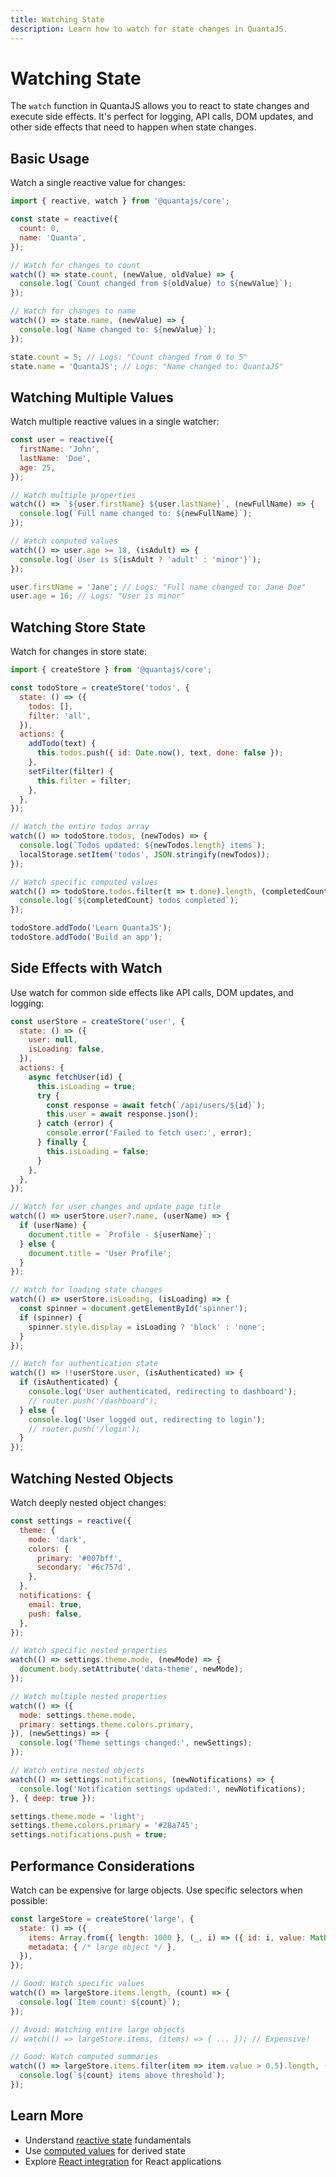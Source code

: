 ```yaml
---
title: Watching State
description: Learn how to watch for state changes in QuantaJS.
---
```


# Watching State

The `watch` function in QuantaJS allows you to react to state changes and execute side effects. It's perfect for logging, API calls, DOM updates, and other side effects that need to happen when state changes.

## Basic Usage

Watch a single reactive value for changes:

```javascript
import { reactive, watch } from '@quantajs/core';

const state = reactive({
  count: 0,
  name: 'Quanta',
});

// Watch for changes to count
watch(() => state.count, (newValue, oldValue) => {
  console.log(`Count changed from ${oldValue} to ${newValue}`);
});

// Watch for changes to name
watch(() => state.name, (newValue) => {
  console.log(`Name changed to: ${newValue}`);
});

state.count = 5; // Logs: "Count changed from 0 to 5"
state.name = 'QuantaJS'; // Logs: "Name changed to: QuantaJS"
```

## Watching Multiple Values

Watch multiple reactive values in a single watcher:

```javascript
const user = reactive({
  firstName: 'John',
  lastName: 'Doe',
  age: 25,
});

// Watch multiple properties
watch(() => `${user.firstName} ${user.lastName}`, (newFullName) => {
  console.log(`Full name changed to: ${newFullName}`);
});

// Watch computed values
watch(() => user.age >= 18, (isAdult) => {
  console.log(`User is ${isAdult ? 'adult' : 'minor'}`);
});

user.firstName = 'Jane'; // Logs: "Full name changed to: Jane Doe"
user.age = 16; // Logs: "User is minor"
```

## Watching Store State

Watch for changes in store state:

```javascript
import { createStore } from '@quantajs/core';

const todoStore = createStore('todos', {
  state: () => ({
    todos: [],
    filter: 'all',
  }),
  actions: {
    addTodo(text) {
      this.todos.push({ id: Date.now(), text, done: false });
    },
    setFilter(filter) {
      this.filter = filter;
    },
  },
});

// Watch the entire todos array
watch(() => todoStore.todos, (newTodos) => {
  console.log(`Todos updated: ${newTodos.length} items`);
  localStorage.setItem('todos', JSON.stringify(newTodos));
});

// Watch specific computed values
watch(() => todoStore.todos.filter(t => t.done).length, (completedCount) => {
  console.log(`${completedCount} todos completed`);
});

todoStore.addTodo('Learn QuantaJS');
todoStore.addTodo('Build an app');
```

## Side Effects with Watch

Use watch for common side effects like API calls, DOM updates, and logging:

```javascript
const userStore = createStore('user', {
  state: () => ({
    user: null,
    isLoading: false,
  }),
  actions: {
    async fetchUser(id) {
      this.isLoading = true;
      try {
        const response = await fetch(`/api/users/${id}`);
        this.user = await response.json();
      } catch (error) {
        console.error('Failed to fetch user:', error);
      } finally {
        this.isLoading = false;
      }
    },
  },
});

// Watch for user changes and update page title
watch(() => userStore.user?.name, (userName) => {
  if (userName) {
    document.title = `Profile - ${userName}`;
  } else {
    document.title = 'User Profile';
  }
});

// Watch for loading state changes
watch(() => userStore.isLoading, (isLoading) => {
  const spinner = document.getElementById('spinner');
  if (spinner) {
    spinner.style.display = isLoading ? 'block' : 'none';
  }
});

// Watch for authentication state
watch(() => !!userStore.user, (isAuthenticated) => {
  if (isAuthenticated) {
    console.log('User authenticated, redirecting to dashboard');
    // router.push('/dashboard');
  } else {
    console.log('User logged out, redirecting to login');
    // router.push('/login');
  }
});
```

## Watching Nested Objects

Watch deeply nested object changes:

```javascript
const settings = reactive({
  theme: {
    mode: 'dark',
    colors: {
      primary: '#007bff',
      secondary: '#6c757d',
    },
  },
  notifications: {
    email: true,
    push: false,
  },
});

// Watch specific nested properties
watch(() => settings.theme.mode, (newMode) => {
  document.body.setAttribute('data-theme', newMode);
});

// Watch multiple nested properties
watch(() => ({
  mode: settings.theme.mode,
  primary: settings.theme.colors.primary,
}), (newSettings) => {
  console.log('Theme settings changed:', newSettings);
});

// Watch entire nested objects
watch(() => settings.notifications, (newNotifications) => {
  console.log('Notification settings updated:', newNotifications);
}, { deep: true });

settings.theme.mode = 'light';
settings.theme.colors.primary = '#28a745';
settings.notifications.push = true;
```

## Performance Considerations

Watch can be expensive for large objects. Use specific selectors when possible:

```javascript
const largeStore = createStore('large', {
  state: () => ({
    items: Array.from({ length: 1000 }, (_, i) => ({ id: i, value: Math.random() })),
    metadata: { /* large object */ },
  }),
});

// Good: Watch specific values
watch(() => largeStore.items.length, (count) => {
  console.log(`Item count: ${count}`);
});

// Avoid: Watching entire large objects
// watch(() => largeStore.items, (items) => { ... }); // Expensive!

// Good: Watch computed summaries
watch(() => largeStore.items.filter(item => item.value > 0.5).length, (count) => {
  console.log(`${count} items above threshold`);
});
```

## Learn More

- Understand [reactive state](/docs/guides/reactive-state) fundamentals
- Use [computed values](/docs/guides/computed-values) for derived state
- Explore [React integration](/docs/guides/react-integration) for React applications
